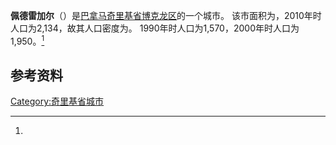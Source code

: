 {{Infobox settlement
|name                   = 佩德雷加尔
|native_name            = 
|settlement_type        = [[市_(巴拿马)|市]]
|image_skyline          = 
|image_caption          = 
|image_alt              = 
|pushpin_map            = Panama
|coordinates_display    = inline,title
|coordinates_region     = PA
|subdivision_type       = 国家
|subdivision_name       = {{flag|Panama}}
|subdivision_type1      = [[巴拿马行政区划|省份]]
|subdivision_name1      = [[奇里基省|奇里基省]]
|subdivision_type2      = [[区_(巴拿马)|区]]
|subdivision_name2      = [[博克龙区|博克龙区]]
|leader_title           = 
|leader_name            = 
|established_title      = 设立时间
|established_date       = 
|area_land_km2          = 19.8
|area_footnotes         = <ref name=inec>[http://www.contraloria.gob.pa/inec/archivos/P3601Cuadro11.xls {{Wayback|url=http://www.contraloria.gob.pa/inec/archivos/P3601Cuadro11.xls |date=20160304030354 }} "Cuadro 11 (Superficie, población y densidad de población en la República...)" [Table 11 (Area, population, and population density in the Republic...)<nowiki>]</nowiki>] (.xls). In {{cite web|title=Resultados Finales Básicos|trans-title=Basic Final Results|url=https://www.contraloria.gob.pa/inec/publicaciones/Publicaciones.aspx?ID_SUBCATEGORIA=59&ID_PUBLICACION=360&ID_IDIOMA=1&ID_CATEGORIA=13|publisher=[[巴拿马国家统计及普查局|巴拿马国家统计及普查局]]|accessdate=May 26, 2015|language=es|archive-date=2015-07-10|archive-url=https://web.archive.org/web/20150710070123/http://www.contraloria.gob.pa/inec/Publicaciones/Publicaciones.aspx?ID_SUBCATEGORIA=59&ID_PUBLICACION=360&ID_IDIOMA=1&ID_CATEGORIA=13|dead-url=no}}</ref>
|population_as_of       = 2010
|population_total       = 2134
|population_footnotes   = <ref name=inec/>
|population_density_km2 = 107.7
|population_note        = 人口密度数据由计算得出
|timezone1              = [[北美东部时区|东部时区]]
|utc_offset1            = −5
|latd=8 |latm=22 |lats=12 |latNS=N
|longd=82|longm= 25|longs=48 |longEW=W }}

'''佩德雷加尔'''（{{lang-es|Pedregal}}）是[[巴拿马|巴拿马]][[奇里基省|奇里基省]][[博克龙区|博克龙区]]的一个城市。 该市面积为{{convert|19.8|sqkm|sqmi}}，2010年时人口为2,134，故其人口密度为{{convert|107.7|PD/sqkm|PD/sqmi}}。 1990年时人口为1,570，2000年时人口为1,950。<ref name=inec/>

==参考资料==
{{reflist}}

{{Chiriquí Province}}

[[Category:奇里基省城市|Category:奇里基省城市]]


{{Panama-geo-stub}}